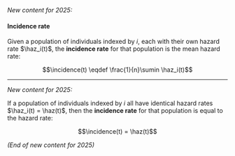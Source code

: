 *New content for 2025:*

:::{#def-incidence-rate}
#### Incidence rate

Given a population of individuals indexed by $i$, 
each with their own hazard rate $\haz_i(t)$, 
the **incidence rate** for that population is the mean hazard rate:

$$\incidence(t) \eqdef \frac{1}{n}\sumin \haz_i(t)$$

:::

---

*New content for 2025:*

:::{#thm-homogenous-incidence}

If a population of individuals indexed by $i$ 
all have identical hazard rates $\haz_i(t) = \haz(t)$, 
then the **incidence rate** for that population 
is equal to the hazard rate:

$$\incidence(t) = \haz(t)$$

:::

*(End of new content for 2025)*
